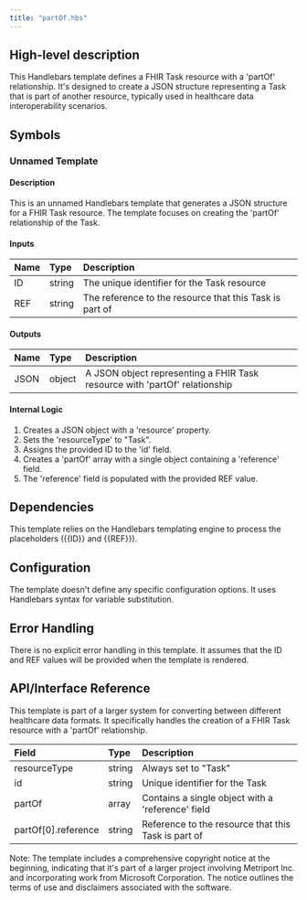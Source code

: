 ```yaml
---
title: "partOf.hbs"
---
```


## High-level description
This Handlebars template defines a FHIR Task resource with a 'partOf' relationship. It's designed to create a JSON structure representing a Task that is part of another resource, typically used in healthcare data interoperability scenarios.

## Symbols

### Unnamed Template
#### Description
This is an unnamed Handlebars template that generates a JSON structure for a FHIR Task resource. The template focuses on creating the 'partOf' relationship of the Task.

#### Inputs
| Name | Type | Description |
|:-----|:-----|:------------|
| ID | string | The unique identifier for the Task resource |
| REF | string | The reference to the resource that this Task is part of |

#### Outputs
| Name | Type | Description |
|:-----|:-----|:------------|
| JSON | object | A JSON object representing a FHIR Task resource with 'partOf' relationship |

#### Internal Logic
1. Creates a JSON object with a 'resource' property.
2. Sets the 'resourceType' to "Task".
3. Assigns the provided ID to the 'id' field.
4. Creates a 'partOf' array with a single object containing a 'reference' field.
5. The 'reference' field is populated with the provided REF value.

## Dependencies
This template relies on the Handlebars templating engine to process the placeholders ({{ID}} and {{REF}}).

## Configuration
The template doesn't define any specific configuration options. It uses Handlebars syntax for variable substitution.

## Error Handling
There is no explicit error handling in this template. It assumes that the ID and REF values will be provided when the template is rendered.

## API/Interface Reference
This template is part of a larger system for converting between different healthcare data formats. It specifically handles the creation of a FHIR Task resource with a 'partOf' relationship.

| Field | Type | Description |
|:------|:-----|:------------|
| resourceType | string | Always set to "Task" |
| id | string | Unique identifier for the Task |
| partOf | array | Contains a single object with a 'reference' field |
| partOf[0].reference | string | Reference to the resource that this Task is part of |

Note: The template includes a comprehensive copyright notice at the beginning, indicating that it's part of a larger project involving Metriport Inc. and incorporating work from Microsoft Corporation. The notice outlines the terms of use and disclaimers associated with the software.